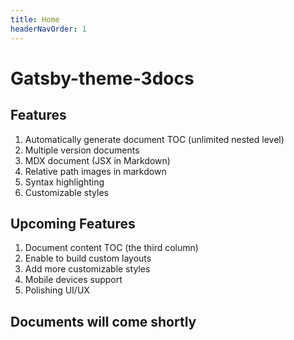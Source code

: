 ```yaml
---
title: Home
headerNavOrder: 1
---
```


# Gatsby-theme-3docs

## Features

1. Automatically generate document TOC (unlimited nested level)
2. Multiple version documents
3. MDX document (JSX in Markdown)
4. Relative path images in markdown
5. Syntax highlighting
6. Customizable styles

## Upcoming Features

1. Document content TOC (the third column)
2. Enable to build custom layouts
3. Add more customizable styles
4. Mobile devices support
5. Polishing UI/UX

## Documents will come shortly
